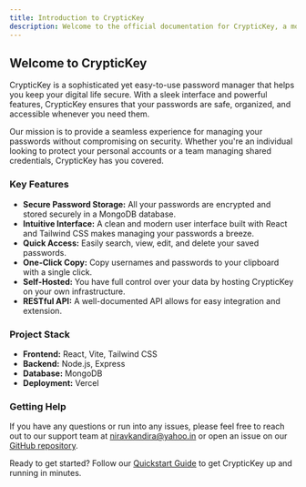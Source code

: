 ```yaml
---
title: Introduction to CrypticKey
description: Welcome to the official documentation for CrypticKey, a modern and secure password manager designed for simplicity and power.
---
```


## Welcome to CrypticKey

CrypticKey is a sophisticated yet easy-to-use password manager that helps you keep your digital life secure. With a sleek interface and powerful features, CrypticKey ensures that your passwords are safe, organized, and accessible whenever you need them.

Our mission is to provide a seamless experience for managing your passwords without compromising on security. Whether you're an individual looking to protect your personal accounts or a team managing shared credentials, CrypticKey has you covered.

### Key Features

- **Secure Password Storage:** All your passwords are encrypted and stored securely in a MongoDB database.
- **Intuitive Interface:** A clean and modern user interface built with React and Tailwind CSS makes managing your passwords a breeze.
- **Quick Access:** Easily search, view, edit, and delete your saved passwords.
- **One-Click Copy:** Copy usernames and passwords to your clipboard with a single click.
- **Self-Hosted:** You have full control over your data by hosting CrypticKey on your own infrastructure.
- **RESTful API:** A well-documented API allows for easy integration and extension.

### Project Stack

- **Frontend:** React, Vite, Tailwind CSS
- **Backend:** Node.js, Express
- **Database:** MongoDB
- **Deployment:** Vercel

### Getting Help

If you have any questions or run into any issues, please feel free to reach out to our support team at [niravkandira@yahoo.in](mailto:niravkandira@yahoo.in) or open an issue on our [GitHub repository](https://github.com/MELLOxProg/cryptickey-mongo).

Ready to get started? Follow our [Quickstart Guide](https://github.com/MELLOxProg/cryptickey-mongo/blob/main/docs/quickstart.mdx) to get CrypticKey up and running in minutes.
